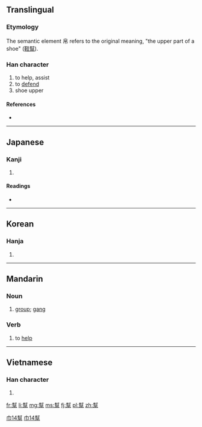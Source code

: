 {{also|帮}}
==Translingual==

===Etymology===
{{Han compound|封|帛|c1=p|c2=s|t2=silks|ls=psc}}

The semantic element 帛 refers to the original meaning, "the upper part of a shoe" ([[鞋幫]]).

===Han character===
{{Han char|rn=50|rad=巾|as=14|sn=17|four=4422<sub>7</sub>|canj=土戈竹日月 (GIHAB)}}

# to help, assist
# to [[defend]]
# shoe upper

====References====
* {{Han ref|kx=0337.230|dkj=09125|dj=0644.280|hdz=10756.150|uh=5E6B|ud=24171|bh=C0B0|bd=49328}}

----

==Japanese==

===Kanji===
{{ja-kanji|grade=|rs=巾14}}

# {{defn|lang=ja|sort=巾14}}

====Readings====
* {{ja-readings|on=[[ほう]] (hō)|kun=[[たすける]] (tasukeru)}}

----

==Korean==

===Hanja===
{{ko-hanja|hangeul=방|rv=bang|mr=pang}}

# {{defn|lang=ko|sort=巾14}}

----

==Mandarin==

===Noun===
{{cmn-noun|t|pin=bāng|pint=bang1|tra=幫|sim=帮|rs=巾14}}

# [[group]]; [[gang]]

===Verb===
{{cmn-verb|t|pin=bāng|pint=bang1|tra=幫|sim=帮|rs=巾14}}

# to [[help]]

[[Category:cmn:Elementary Mandarin in traditional script|巾14幫]]
[[Category:cmn:Intermediate Mandarin in traditional script|巾14幫]]

----

==Vietnamese==

===Han character===
{{vi-hantu|[[bang]]|rs=巾14}}

# {{defn|lang=vi|sort=巾14}}

[[fr:幫]]
[[li:幫]]
[[mg:幫]]
[[ms:幫]]
[[fj:幫]]
[[pl:幫]]
[[zh:幫]]